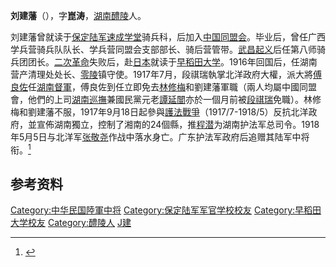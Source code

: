 '''刘建藩'''（{{bd|1887年||1918年|5月5日|catIdx=Liu刘}}），字'''崑涛'''，[[湖南|湖南]][[醴陵|醴陵]]人。

刘建藩曾就读于[[保定陆军速成学堂|保定陆军速成学堂]]骑兵科，后加入[[中国同盟会|中国同盟会]]。毕业后，曾任广西学兵营骑兵队队长、学兵营同盟会支部部长、骑后营管带。[[武昌起义|武昌起义]]后任第八师骑兵团团长。[[二次革命|二次革命]]失败后，赴[[日本|日本]]就读于[[早稻田大学|早稻田大学]]。1916年回国后，任湖南营产清理处处长、[[零陵|零陵]]镇守使。1917年7月，段祺瑞執掌北洋政府大權，派大將[[傅良佐|傅良佐]]任[[湖南督軍|湖南督軍]]，傅良佐到任立即免去[[林修梅|林修梅]]和劉建藩軍職（兩人均屬中國同盟會，他們的上司[[湖南巡撫|湖南巡撫]]兼國民黨元老[[譚延闓|譚延闓]]亦於一個月前被[[段祺瑞|段祺瑞]]免職）。林修梅和劉建藩不服，1917年9月18日起參與[[護法戰爭|護法戰爭]]（1917/7-1918/5）反抗北洋政府，並宣佈湖南獨立，控制了湘南的24個縣，推[[程潜|程潜]]为湖南护法军总司令。1918年5月5日与北洋军[[张敬尧|张敬尧]]作战中落水身亡。广东护法军政府后追赠其陆军中将衔。<ref name="kmt">{{cite book|title=《中国国民党百年人物全书》|publisher=团结出版社|year=2005}}</ref>

== 参考资料 ==
{{reflist}}

{{DEFAULTSORT:Liu刘}}
[[Category:中华民国陸軍中将|Category:中华民国陸軍中将]]
[[Category:保定陆军军官学校校友|Category:保定陆军军官学校校友]]
[[Category:早稻田大学校友|Category:早稻田大学校友]]
[[Category:醴陵人|Category:醴陵人]]
[[Category:刘姓|J建]]